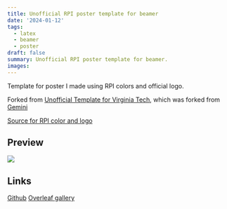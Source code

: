 ```yaml
---
title: Unofficial RPI poster template for beamer
date: '2024-01-12'
tags: 
  - latex
  - beamer
  - poster
draft: false
summary: Unofficial RPI poster template for beamer.
images: 
---
```


Template for poster I made using RPI colors and official logo.

Forked from [Unofficial Template for Virginia Tech](https://www.overleaf.com/latex/templates/unofficial-template-for-virginia-tech/tnhqvzptbfby), which was forked from [Gemini](https://github.com/anishathalye/gemini)

[Source for RPI color and logo](https://scer.rpi.edu/brand-in-action/colors)

## Preview
![](/public/static/images/unofficial-rpi-poster-template/sample.png)


## Links
[Github](https://github.com/inwonakng/unofficial-rpi-poster-template)
[Overleaf gallery](https://www.overleaf.com/latex/templates/unofficial-rpi-poster-template/rpwswrqgznbc)

